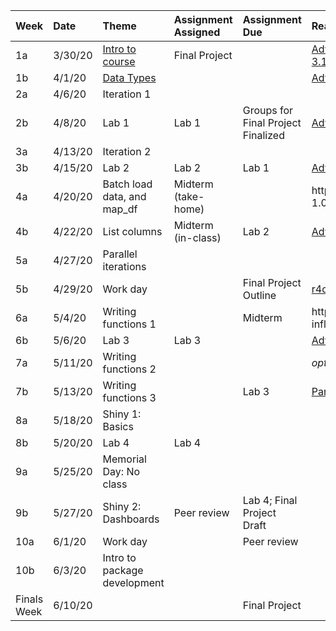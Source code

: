 | **Week**    | **Date** | **Theme**                                      | **Assignment Assigned** | **Assignment Due**                            | **Reading**                                                                                                                                   |
| :---------- | :------- | :--------------------------------------------- | :---------------------- | :-------------------------------------------- | :-------------------------------------------------------------------------------------------------------------------------------------------- |
| 1a          | 3/30/20  | [Intro to course](slides/w1p1.html)                                | Final Project           |                                               | [Adv R: Intro to Functional Programming](https://adv-r.hadley.nz/fp.html); [Adv R: 3.1, 3.2, 3.5 ](https://adv-r.hadley.nz/vectors-chap.html) |
| 1b          | 4/1/20   | [Data Types](slides/w1p2.html)                                     |                         |                                               | [Adv R: 5.3](https://adv-r.hadley.nz/control-flow.html#loops)                                                                                 |
| 2a          | 4/6/20   | Iteration 1                                    |                         |                                               |                                                                                                                                               |
| 2b          | 4/8/20   | Lab 1                                          | Lab 1                   | Groups for Final Project Finalized            | [Adv R: 9.1 to 9.3](https://adv-r.hadley.nz/functionals.html)                                                                                 |
| 3a          | 4/13/20  | Iteration 2                                    |                         |                                               |                                                                                                                                               |
| 3b          | 4/15/20  | Lab 2                                          | Lab 2                   | Lab 1                                         | [Adv R: 3.6 ](https://adv-r.hadley.nz/vectors-chap.html); [r4ds: 25](https://r4ds.had.co.nz/many-models.html)                                 |
| 4a          | 4/20/20  | Batch load data, and map_df                    | Midterm (take-home)     |                                               | https://www.tidyverse.org/articles/2018/01/fs-1.0.0/                                                                                          |
| 4b          | 4/22/20  | List columns                                   | Midterm (in-class)      | Lab 2                                         | [Adv R: 9.4 to 9.6](https://adv-r.hadley.nz/functionals.html)                                                                                 |
| 5a          | 4/27/20  | Parallel iterations                            |                         |                                               |                                                                                                                                               |
| 5b          | 4/29/20  | Work day                                       |                         | Final Project Outline                         | [r4ds: 19](http://r4ds.had.co.nz/functions.html)                                                                                              |
| 6a          | 5/4/20   | Writing functions 1                            |                         | Midterm  												              | https://swcarpentry.github.io/r-novice-inflammation/02-func-R/                                                                                |
| 6b          | 5/6/20   | Lab 3                                          | Lab 3                   |                                               | [Adv R: 6.1 to 6.4](https://adv-r.hadley.nz/functions.html)                                                                                   |
| 7a          | 5/11/20  | Writing functions 2                            |                         |                                               | *optional* [Adv R: 6.5 to 6.8](https://adv-r.hadley.nz/functions.html)                                                                        |
| 7b          | 5/13/20  | Writing functions 3                            |                         | Lab 3                                         | [Parts](https://shiny.rstudio.com/articles/basics.html); [Build](https://shiny.rstudio.com/articles/build.html);                              |
| 8a          | 5/18/20  | Shiny 1: Basics                                |                         |                                               |                                                                                                                                               |
| 8b          | 5/20/20  | Lab 4                                          | Lab 4                   |                                               |                                                                                                                                               |
| 9a          | 5/25/20  | Memorial Day: No class                         |                         |                            										|                                                                                                                                               |
| 9b          | 5/27/20  | Shiny 2: Dashboards                            | Peer review             | Lab 4; Final Project Draft                    |                                                                                                                                               |
| 10a         | 6/1/20   | Work day                                       |                         | Peer review                                   |                                                                                                                                               |
| 10b         | 6/3/20   | Intro to package development                   |                         |                                               |                                                                                                                                               |
| Finals Week | 6/10/20  |                                                |                         | Final Project                                 |                                                                                                                                               |